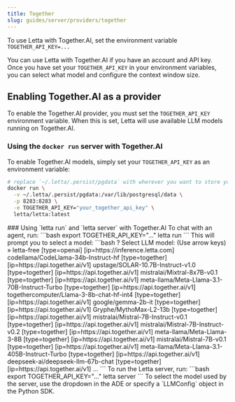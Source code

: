 ```yaml
---
title: Together
slug: guides/server/providers/together
---
```



<Tip>To use Letta with Together.AI, set the environment variable `TOGETHER_API_KEY=...`</Tip>

You can use Letta with Together.AI if you have an account and API key. Once you have set your `TOGETHER_API_KEY` in your environment variables, you can select what model and configure the context window size.

## Enabling Together.AI as a provider
To enable the Together.AI provider, you must set the `TOGETHER_API_KEY` environment variable. When this is set, Letta will use available LLM models running on Together.AI.

### Using the `docker run` server with Together.AI
To enable Together.AI models, simply set your `TOGETHER_API_KEY` as an environment variable:
```bash
# replace `~/.letta/.persist/pgdata` with wherever you want to store your agent data
docker run \
  -v ~/.letta/.persist/pgdata:/var/lib/postgresql/data \
  -p 8283:8283 \
  -e TOGETHER_API_KEY="your_together_api_key" \
  letta/letta:latest
```

<Accordion icon="square-terminal" title="CLI (pypi only)">
### Using `letta run` and `letta server` with Together.AI
To chat with an agent, run:
```bash
export TOGETHER_API_KEY="..."
letta run
```
This will prompt you to select a model:
```bash
? Select LLM model: (Use arrow keys)
 » letta-free [type=openai] [ip=https://inference.letta.com]
   codellama/CodeLlama-34b-Instruct-hf [type=together] [ip=https://api.together.ai/v1]
   upstage/SOLAR-10.7B-Instruct-v1.0 [type=together] [ip=https://api.together.ai/v1]
   mistralai/Mixtral-8x7B-v0.1 [type=together] [ip=https://api.together.ai/v1]
   meta-llama/Meta-Llama-3.1-70B-Instruct-Turbo [type=together] [ip=https://api.together.ai/v1]
   togethercomputer/Llama-3-8b-chat-hf-int4 [type=together] [ip=https://api.together.ai/v1]
   google/gemma-2b-it [type=together] [ip=https://api.together.ai/v1]
   Gryphe/MythoMax-L2-13b [type=together] [ip=https://api.together.ai/v1]
   mistralai/Mistral-7B-Instruct-v0.1 [type=together] [ip=https://api.together.ai/v1]
   mistralai/Mistral-7B-Instruct-v0.2 [type=together] [ip=https://api.together.ai/v1]
   meta-llama/Meta-Llama-3-8B [type=together] [ip=https://api.together.ai/v1]
   mistralai/Mistral-7B-v0.1 [type=together] [ip=https://api.together.ai/v1]
   meta-llama/Meta-Llama-3.1-405B-Instruct-Turbo [type=together] [ip=https://api.together.ai/v1]
   deepseek-ai/deepseek-llm-67b-chat [type=together] [ip=https://api.together.ai/v1]
   ...
```
To run the Letta server, run:
```bash
export TOGETHER_API_KEY="..."
letta server
```
To select the model used by the server, use the dropdown in the ADE or specify a `LLMConfig` object in the Python SDK.
</Accordion>
